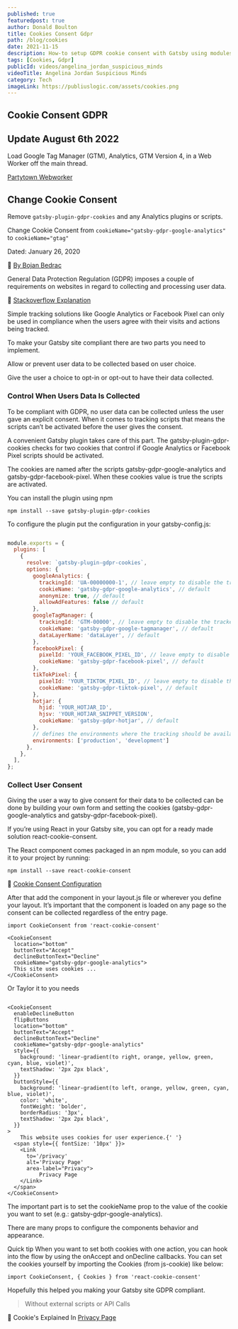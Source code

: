 ```yaml
---
published: true
featuredpost: true
author: Donald Boulton
title: Cookies Consent Gdpr
path: /blog/cookies
date: 2021-11-15
description: How-to setup GDPR cookie consent with Gatsby using modules gatsby-plugin-gdpr-cookies and cookie-consent
tags: [Cookies, Gdpr]
publicId: videos/angelina_jordan_suspicious_minds
videoTitle: Angelina Jordan Suspicious Minds
category: Tech
imageLink: https://publiuslogic.com/assets/cookies.png
---
```


## Cookie Consent GDPR

## Update August 6th 2022

Load Google Tag Manager (GTM), Analytics, GTM Version 4, in a Web Worker off the main thread.

[Partytown Webworker](/blog/gatsby-party-town)

## Change Cookie Consent

<Section>

Remove `gatsby-plugin-gdpr-cookies` and any Analytics plugins or scripts.

Change Cookie Consent from `cookieName="gatsby-gdpr-google-analytics"` to `cookieName="gtag"`

Dated: January 26, 2020

</Section>

<Section>

🔗 [By Bojan Bedrac](https://www.improvebadcode.com/gatsby-gdpr-cookie-consent/)

General Data Protection Regulation (GDPR) imposes a couple of requirements on websites in regard to collecting and processing user data.

🔗 [Stackoverflow Explanation](https://stackoverflow.com/questions/59860068/how-set-up-a-gatsby-cookie-consent-banner-with-gatsby-plugin-gdpr-cookies/59922277#59922277)

Simple tracking solutions like Google Analytics or Facebook Pixel can only be used in compliance when the users agree with their visits and actions being tracked.

</Section>

<Section>

To make your Gatsby site compliant there are two parts you need to implement.

Allow or prevent user data to be collected based on user choice.

Give the user a choice to opt-in or opt-out to have their data collected.

</Section>

### Control When Users Data Is Collected

<Section>

To be compliant with GDPR, no user data can be collected unless the user gave an explicit consent. When it comes to tracking scripts that means the scripts can’t be activated before the user gives the consent.

A convenient Gatsby plugin takes care of this part. The gatsby-plugin-gdpr-cookies checks for two cookies that control if Google Analytics or Facebook Pixel scripts should be activated.

The cookies are named after the scripts gatsby-gdpr-google-analytics and gatsby-gdpr-facebook-pixel. When these cookies value is true the scripts are activated.

You can install the plugin using npm

</Section>

```bash:title=node
npm install --save gatsby-plugin-gdpr-cookies
```

<Section>

To configure the plugin put the configuration in your gatsby-config.js:

</Section>

```tsx:title=gatsby-config.js

module.exports = {
  plugins: [
    {
      resolve: `gatsby-plugin-gdpr-cookies`,
      options: {
        googleAnalytics: {
          trackingId: 'UA-00000000-1', // leave empty to disable the tracker
          cookieName: 'gatsby-gdpr-google-analytics', // default
          anonymize: true, // default
          allowAdFeatures: false // default
        },
        googleTagManager: {
          trackingId: 'GTM-00000', // leave empty to disable the tracker
          cookieName: 'gatsby-gdpr-google-tagmanager', // default
          dataLayerName: 'dataLayer', // default
        },
        facebookPixel: {
          pixelId: 'YOUR_FACEBOOK_PIXEL_ID', // leave empty to disable the tracker
          cookieName: 'gatsby-gdpr-facebook-pixel', // default
        },
        tikTokPixel: {
          pixelId: 'YOUR_TIKTOK_PIXEL_ID', // leave empty to disable the tracker
          cookieName: 'gatsby-gdpr-tiktok-pixel', // default
        },
        hotjar: {
          hjid: 'YOUR_HOTJAR_ID',
          hjsv: 'YOUR_HOTJAR_SNIPPET_VERSION',
          cookieName: 'gatsby-gdpr-hotjar', // default
        },
        // defines the environments where the tracking should be available - default is ["production"]
        environments: ['production', 'development']
      },
    },
  ],
};
```

### Collect User Consent

<Section>

Giving the user a way to give consent for their data to be collected can be done by building your own form and setting the cookies (gatsby-gdpr-google-analytics and gatsby-gdpr-facebook-pixel).

If you’re using React in your Gatsby site, you can opt for a ready made solution react-cookie-consent.

The React component comes packaged in an npm module, so you can add it to your project by running:

</Section>

```bash:title=node
npm install --save react-cookie-consent
```

<Section>

🔗 [Cookie Consent Configuration](https://github.com/Mastermindzh/react-cookie-consent)

After that add the component in your layout.js file or wherever you define your layout. It’s important that the component is loaded on any page so the consent can be collected regardless of the entry page.

</Section>

```tsx:title=src/components/CookieConsent.tsx {1,2-9}
import CookieConsent from 'react-cookie-consent'

<CookieConsent
  location="bottom"
  buttonText="Accept"
  declineButtonText="Decline"
  cookieName="gatsby-gdpr-google-analytics">
  This site uses cookies ...
</CookieConsent>
```

Or Taylor it to you needs

```tsx:title=src/components/CookieConsent.tsx {8-18}

<CookieConsent
  enableDeclineButton
  flipButtons
  location="bottom"
  buttonText="Accept"
  declineButtonText="Decline"
  cookieName="gatsby-gdpr-google-analytics"
  style={{
    background: 'linear-gradient(to right, orange, yellow, green, cyan, blue, violet)',
    textShadow: '2px 2px black',
  }}
  buttonStyle={{
    background: 'linear-gradient(to left, orange, yellow, green, cyan, blue, violet)',
    color: 'white',
    fontWeight: 'bolder',
    borderRadius: '3px',
    textShadow: '2px 2px black',
  }}
>
    This website uses cookies for user experience.{' '}
  <span style={{ fontSize: '10px' }}>
    <Link
      to='/privacy'
      alt='Privacy Page'
      area-label="Privacy">
          Privacy Page
    </Link>
  </span>
</CookieConsent>
```

<Section>

The important part is to set the cookieName prop to the value of the cookie you want to set (e.g.: gatsby-gdpr-google-analytics).

There are many props to configure the components behavior and appearance.

</Section>

<Callout>

Quick tip When you want to set both cookies with one action, you can hook into the flow by using the onAccept and onDecline callbacks. You can set the cookies yourself by importing the Cookies (from js-cookie) like below:

</Callout>

```tsx:title=src/components/CookieConsent.tsx
import CookieConsent, { Cookies } from 'react-cookie-consent'
```

<Section>

Hopefully this helped you making your Gatsby site GDPR compliant.

> Without external scripts or API Calls

</Section>

🔗 Cookie's Explained In [Privacy Page](http://publiuslogic.com/privacy#cookies-beacons)

<WavyHr className="mt-1 mb-1 text-fuchsia-600" />
